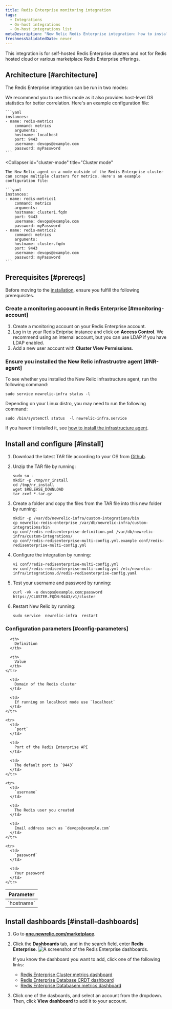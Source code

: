 ```yaml
---
title: Redis Enterprise monitoring integration
tags:
  - Integrations
  - On-host integrations
  - On-host integrations list
metaDescription: "New Relic Redis Enterprise integration: how to install it, configure it, and understand the data it reports."
freshnessValidatedDate: never
---
```


This integration is for self-hosted Redis Enterprise clusters and not for Redis hosted cloud or various marketplace Redis Enterprise offerings.

## Architecture [#architecture]

The Redis Enterprise integration can be run in two modes:

<CollapserGroup>
  <Collapser
    id="localhost-mode"
    title="Localhost mode"
  >
    We recommend you to use this mode as it also provides host-level OS statistics for better correlation. Here's an example configuration file:

    ```yaml
    instances:
    - name: redis-metrics
        command: metrics
        arguments:
        hostname: localhost
        port: 9443
        username: devops@example.com
        password: myPassword
    ```
  </Collapser>

  <Collapser
    id="cluster-mode"
    title="Cluster mode"
  >
    The New Relic agent on a node outside of the Redis Enterprise cluster can scrape multiple clusters for metrics. Here's an example configuration file:

    ```yaml
    instances:
    - name: redis-metrics1
        command: metrics
        arguments:
        hostname: cluster1.fqdn
        port: 9443
        username: devops@example.com
        password: myPassword
    - name: redis-metrics2
        command: metrics
        arguments:
        hostname: cluster.fqdn
        port: 9443
        username: devops@example.com
        password: myPassword
    ```
  </Collapser>
</CollapserGroup>

## Prerequisites [#prereqs]

Before moving to the [installation](#install), ensure you fulfill the following prerequisites.

### Create a monitoring account in Redis Enterprise [#monitoring-account]

1. Create a monitoring account on your Redis Enterprise account.
2. Log in to your Redis Entprise instance and click on <DNT>**Access Control**</DNT>.
   <Callout variant="tip">We recommend using an internal account, but you can use LDAP if you have LDAP enabled.</Callout>
3. Add a new user account with <DNT>**Cluster View Permissions**</DNT>.

### Ensure you installed the New Relic infrastructre agent [#NR-agent]

To see whether you installed the New Relic infrastructure agent, run the following command:

```shell
sudo service newrelic-infra status -l
```

Depending on your Linux distro, you may need to run the following command:

```shell
sudo /bin/systemctl status  -l newrelic-infra.service
```

If you haven't installed it, see [how to install the infrastructure agent](/docs/infrastructure/install-infrastructure-agent/get-started/install-infrastructure-agent/).

## Install and configure [#install]

1. Download the latest TAR file according to your OS from [Github](https://github.com/redis-field-engineering/newrelic-redis-enterprise/releases).

2. Unzip the TAR file by running:
   ```shell
   sudo su -
   mkdir -p /tmp/nr_install
   cd /tmp/nr_install
   wget $RELEASE_DOWNLOAD
   tar zxvf *.tar.gz 
   ```

3. Create a folder and copy the files from the TAR file into this new folder by running:
   ```shell
   mkdir -p /var/db/newrelic-infra/custom-integrations/bin
   cp newrelic-redis-enterprise /var/db/newrelic-infra/custom-integrations/bin
   cp conf/redis-redisenterprise-definition.yml /var/db/newrelic-infra/custom-integrations/
   cp conf/redis-redisenterprise-multi-config.yml.example conf/redis-redisenterprise-multi-config.yml
   ```

4. Configure the integration by running:
   ```shell
   vi conf/redis-redisenterprise-multi-config.yml
   mv conf/redis-redisenterprise-multi-config.yml /etc/newrelic-infra/integrations.d/redis-redisenterprise-config.yaml
   ```

5. Test your username and password by running:
   ```shell
   curl -vk -u devops@example.com:password https://CLUSTER.FQDN:9443/v1/cluster
   ```

6. Restart New Relic by running:
   ```shell
   sudo service  newrelic-infra  restart
   ```

<InstallFeedback/>

### Configuration parameters [#config-parameters]

<table>
  <thead>
    <tr>
      <th style={{ width: "200px" }}>
        Parameter
      </th>

      <th>
        Definition
      </th>

      <th>
        Value
      </th>
    </tr>
  </thead>

  <tbody>
    <tr>
      <td>
        `hostname`
      </td>

      <td>
        Domain of the Redis cluster
      </td>

      <td>
        If running on localhost mode use `localhost`
      </td>
    </tr>

    <tr>
      <td>
        `port`
      </td>

      <td>
        Port of the Redis Enterprise API
      </td>

      <td>
        The default port is `9443`
      </td>
    </tr>

    <tr>
      <td>
        `username`
      </td>

      <td>
        The Redis user you created
      </td>

      <td>
        Email address such as `devops@example.com`
      </td>
    </tr>

    <tr>
      <td>
        `password`
      </td>

      <td>
        Your password
      </td>
    </tr>
  </tbody>
</table>

## Install dashboards [#install-dashboards]

1. Go to <DNT>**[one.newrelic.com/marketplace](https://one.newrelic.com/marketplace)**</DNT>.
2. Click the <DNT>**Dashboards**</DNT> tab, and in the search field, enter <DNT>**Redis Enterprise**</DNT>.
   <img
     title="Redis Enterprise dashboards"
     alt="A screenshot of the Redis Enterprise dashboards."
     src="/images/infrastructure_screenshot-crop_redis-enterprise-dashboard.webp"
   />

   <Callout variant="tip">
     If you know the dashboard you want to add, click one of the following links:

     * [Redis Enterprise Cluster metrics dashboard](https://one.newrelic.com/marketplace?state=51bb87db-0e38-0700-be7a-8fb16d608735)
     * [Redis Enterprise Database CRDT dashboard](https://one.newrelic.com/marketplace?state=3dd588b8-ef40-85b6-17f5-49ca63ad25e3)
     * [Redis Enterprise Databasem metrics dashboard](https://one.newrelic.com/marketplace?state=8d596a92-8338-1657-4b08-3c520845fec6)
   </Callout>
3. Click one of the dasboards, and select an account from the dropdown. Then, click <DNT>**View dashboard**</DNT> to add it to your account.
